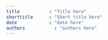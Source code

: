 ```yaml
---
title           : "Title here"
shorttitle      : "Short title here"
date            : "date here"
authors           : "authors here"
---
```



